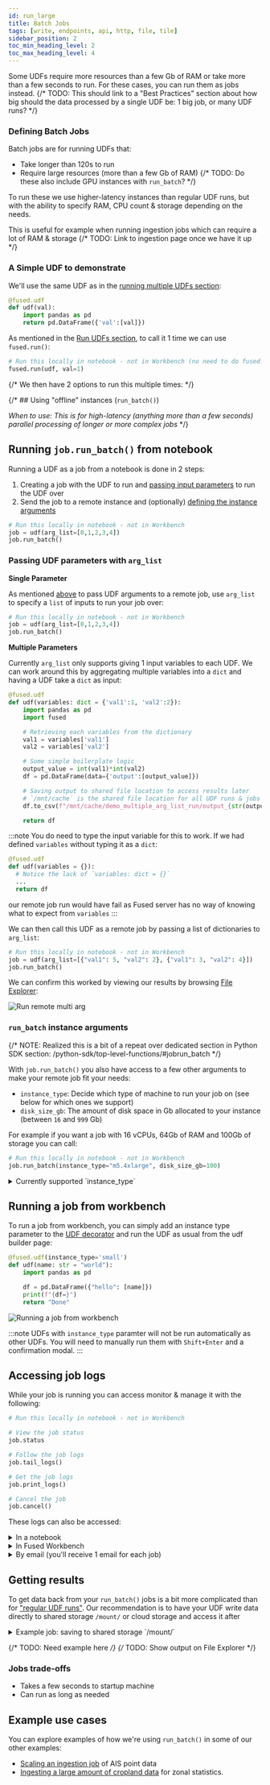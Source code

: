 ```yaml
---
id: run_large
title: Batch Jobs
tags: [write, endpoints, api, http, file, tile]
sidebar_position: 2
toc_min_heading_level: 2
toc_max_heading_level: 4
---
```


Some UDFs require more resources than a few Gb of RAM or take more than a few seconds to run. For these cases, you can run them as jobs instead.
{/* TODO: This should link to a "Best Practices" section about how big should the data processed by a single UDF be: 1 big job, or many UDF runs? */}

### Defining Batch Jobs

Batch jobs are for running UDFs that:
- Take longer than 120s to run
- Require large resources (more than a few Gb of RAM)
{/* TODO: Do these also include GPU instances with `run_batch`? */}

To run these we use higher-latency instances than regular UDF runs, but with the ability to specify RAM, CPU count & storage depending on the needs.

This is useful for example when running ingestion jobs which can require a lot of RAM & storage
{/* TODO: Link to ingestion page once we have it up */}

### A Simple UDF to demonstrate

We'll use the same UDF as in the [running multiple UDFs section](/core-concepts/run-udfs/run-small-udfs/#running-jobs-in-parallel-fusedsubmit):

```python showLineNumbers
@fused.udf
def udf(val):
    import pandas as pd
    return pd.DataFrame({'val':[val]})
```

As mentioned in the [Run UDFs section](/core-concepts/run-udfs/run-small-udfs/#fusedrun), to call it 1 time we can use `fused.run()`:

```python showLineNumbers
# Run this locally in notebook - not in Workbench (no need to do fused.run() in Workbench)
fused.run(udf, val=1)
```

{/* We then have 2 options to run this multiple times: */}


{/* ## Using "offline" instances (`run_batch()`)

_When to use: This is for high-latency (anything more than a few seconds) parallel processing of longer or more complex jobs_ */}


## Running `job.run_batch()` from notebook

Running a UDF as a job from a notebook is done in 2 steps:
1. Creating a job with the UDF to run and [passing input parameters](/core-concepts/run-udfs/run_large/#passing-udf-parameters-with-arg_list) to run the UDF over
2. Send the job to a remote instance and (optionally) [defining the instance arguments](/core-concepts/run-udfs/run_large/#run_batch-instance-arguments)

```python showLineNumbers
# Run this locally in notebook - not in Workbench
job = udf(arg_list=[0,1,2,3,4])
job.run_batch()
```

### Passing UDF parameters with `arg_list`

**Single Parameter**

As mentioned [above](/core-concepts/run-udfs/run_large/#running-a-job-jobrun_batch) to pass UDF arguments to a remote job, use `arg_list` to specify a `list` of inputs to run your job over:

```python showLineNumbers
# Run this locally in notebook - not in Workbench
job = udf(arg_list=[0,1,2,3,4])
job.run_batch()
```

**Multiple Parameters**

Currently `arg_list` only supports giving 1 input variables to each UDF. We can work around this by aggregating multiple variables into a `dict` and having a UDF take a `dict` as input:

```python showLineNumbers
@fused.udf
def udf(variables: dict = {'val1':1, 'val2':2}):
    import pandas as pd
    import fused

    # Retrieving each variables from the dictionary
    val1 = variables['val1']
    val2 = variables['val2']

    # Some simple boilerplate logic
    output_value = int(val1)*int(val2)
    df = pd.DataFrame(data={'output':[output_value]})

    # Saving output to shared file location to access results later
    # `/mnt/cache` is the shared file location for all UDF runs & jobs
    df.to_csv(f"/mnt/cache/demo_multiple_arg_list_run/output_{str(output_value)}.csv")

    return df
```

:::note
  You do need to type the input variable for this to work. If we had defined `variables` without typing it as a `dict`:
  ```python showLineNumbers
  @fused.udf
  def udf(variables = {}):
    # Notice the lack of `variables: dict = {}`
    ...
    return df
  ```
  our remote job run would have fail as Fused server has no way of knowing what to expect from `variables`
:::

We can then call this UDF as a remote job by passing a list of dictionaries to `arg_list`:
```python showLineNumbers
# Run this locally in notebook - not in Workbench
job = udf(arg_list=[{"val1": 5, "val2": 2}, {"val1": 3, "val2": 4}])
job.run_batch()
```

We can confirm this worked by viewing our results by browsing [File Explorer](/workbench/file-explorer/):

![Run remote multi arg](efs_results_run_batch_multiple_args.png)

### `run_batch` instance arguments

{/* NOTE: Realized this is a bit of a repeat over dedicated section in Python SDK section: /python-sdk/top-level-functions/#jobrun_batch */}

With `job.run_batch()` you also have access to a few other arguments to make your remote job fit your needs:

- `instance_type`: Decide which type of machine to run your job on (see below for which ones we support)
- `disk_size_gb`: The amount of disk space in Gb allocated to your instance (between `16` and `999` Gb)

For example if you want a job with 16 vCPUs, 64Gb of RAM and 100Gb of storage you can call:
```python showLineNumbers
# Run this locally in notebook - not in Workbench
job.run_batch(instance_type="m5.4xlarge", disk_size_gb=100)
```

<details>
  <summary>Currently supported `instance_type`</summary>

  Fused `run_batch()` `instance_type` are based around [AWS General Purpose instance types](https://aws.amazon.com/ec2/instance-types/). We do support the following:

  ```python showLineNumbers
  supported_instance_types = [
    "m5.large",
    "m5.xlarge",
    "m5.2xlarge",
    "m5.4xlarge",
    "m5.8xlarge",
    "m5.12xlarge",
    "m5.16xlarge",
    "r5.large",
    "r5.xlarge",
    "r5.2xlarge",
    "r5.4xlarge",
    "r5.8xlarge",
    "r5.12xlarge",
    "r5.16xlarge",
  ]
  ```

</details>


## Running a job from workbench

To run a job from workbench, you can simply add an instance type parameter to the [UDF decorator](/python-sdk/top-level-functions/#fusedudf) and run the UDF as usual from the udf builder page:

```python showLineNumbers
@fused.udf(instance_type='small')
def udf(name: str = "world"):
    import pandas as pd

    df = pd.DataFrame({"hello": [name]})
    print(f"{df=}")
    return "Done"
```

![Running a job from workbench](batch_job_workbench.png)

:::note
  UDFs with `instance_type` paramter will not be run automatically as other UDFs. You will need to manually run them with `Shift+Enter` and a confirmation modal.
:::




## Accessing job logs

While your job is running you can access monitor & manage it with the following:

```python showLineNumbers
# Run this locally in notebook - not in Workbench

# View the job status
job.status

# Follow the job logs
job.tail_logs()

# Get the job logs
job.print_logs()

# Cancel the job
job.cancel()
```

These logs can also be accessed:


<details>
  <summary>In a notebook</summary>

    Running `job.run_batch()` in a notebook gives you a clickable link:

    ![run remote notebook](run_batch_output.png)

</details>

<details>
  <summary>In Fused Workbench</summary>

    Under the "Jobs" tab, on the bottom left of Workbench:

    <ReactPlayer className="video__player" playing={false} muted={true} controls height="100%" url="https://fused-magic.s3.us-west-2.amazonaws.com/workbench-walkthrough-videos/docs_rewrite/run-remote-job-logs_edit2.mp4" width="100%" />

</details>

<details>
  <summary>By email (you'll receive 1 email for each job)</summary>

    Each job leads to an email summary with logs upon completion:

    ![run remote email](run-remote-email.png)

</details>


## Getting results

To get data back from your `run_batch()` jobs is a bit more complicated than for ["regular UDF runs"](/core-concepts/run-udfs/run-small-udfs/#real-time-logs). Our recommendation is to have your UDF write data directly to shared storage `/mount/` or cloud storage and access it after

<details>
  <summary>Example job: saving to shared storage `/mount/`</summary>

    A common use case for offline jobs is as a "pre-ingestion" process. You can find a real-life example of this in our [dark vessel detection example](/tutorials/Geospatial%20with%20Fused/use-cases/dark-vessel-detection/#32---writing-a-udf-to-open-each-ais-dataset)

    Here all we're returning is a status information in a pandas dataframe, but the our data in unzipped, read and saved to S3:

    ```python showLineNumbers
    import fused

    @fused.udf()
    def read_ais_from_noaa_udf(datestr='2023_03_29'):
        import os
        import requests
        import io
        import zipfile
        import pandas as pd

        url=f'https://coast.noaa.gov/htdata/CMSP/AISDataHandler/{datestr[:4]}/AIS_{datestr}.zip'
        # This is our local mount file path,
        path=f'/mount/AIS_demo/{datestr[:7]}/'
        daily_ais_parquet = f'{path}/{datestr[-2:]}.parquet'

        # Download ZIP file to mounted disk
        r=requests.get(url)
        if r.status_code == 200:
            with zipfile.ZipFile(io.BytesIO(r.content), 'r') as z:
                with z.open(f'AIS_{datestr}.csv') as f:
                    df = pd.read_csv(f)

                    # highlight-next-line
                    df.to_parquet(daily_ais_parquet)
            return pd.DataFrame({'status':['Done']})
        else:
            return pd.DataFrame({'status':[f'read_error_{r.status_code}']})
    ```

    Data written to `/mount/` can be accessed by any other instance used by anyone on your team so it can be used by any other UDF you run after.

    :::tip
      You can use [File Explorer](/workbench/file-explorer/) to easily see your outputs! In this case of the above example typing `efs://AIS_{datestr}.csv` (and replacing `datestr` with your date) will show the results directly in File Explorer!
    :::

</details>

{/* TODO: Need example here */}
{/* TODO: Show output on File Explorer */}


### Jobs trade-offs

- Takes a few seconds to startup machine
- Can run as long as needed

## Example use cases

You can explore examples of how we're using `run_batch()` in some of our other examples:
- [Scaling an ingestion job](/tutorials/Geospatial%20with%20Fused/use-cases/dark-vessel-detection/#34---ingest-1-month-of-ais-data-into-a-geo-partitioned-format) of AIS point data
- [Ingesting a large amount of cropland data](/tutorials/Geospatial%20with%20Fused/use-cases/zonal-stats/#2-bring-in-your-data) for zonal statistics.